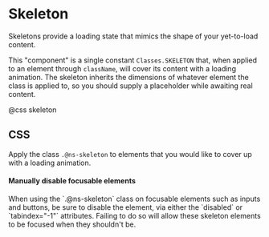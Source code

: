 # Skeleton

Skeletons provide a loading state that mimics the shape of your yet-to-load content.

This "component" is a single constant `Classes.SKELETON` that, when applied to
an element through `className`, will cover its content with a loading animation.
The skeleton inherits the dimensions of whatever element the class is applied
to, so you should supply a placeholder while awaiting real content.

@css skeleton

## CSS

Apply the class `.@ns-skeleton` to elements that you would like to cover up with
a loading animation.

<div class="@ns-callout @ns-intent-warning @ns-icon-warning-sign">
    <h4 class="@ns-heading">Manually disable focusable elements</h4>
    When using the `.@ns-skeleton` class on focusable elements such as inputs
    and buttons, be sure to disable the element, via either the `disabled` or
    `tabindex="-1"` attributes. Failing to do so will allow these skeleton
    elements to be focused when they shouldn't be.
</div>

